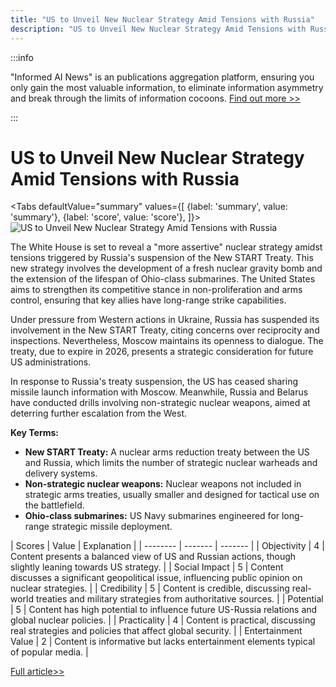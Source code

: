 ```yaml
---
title: "US to Unveil New Nuclear Strategy Amid Tensions with Russia"
description: "US to Unveil New Nuclear Strategy Amid Tensions with Russia"
---
```



:::info

"Informed AI News" is an publications aggregation platform, ensuring you only gain the most valuable information, to eliminate information asymmetry and break through the limits of information cocoons.  [Find out more >>](/)

:::

# US to Unveil New Nuclear Strategy Amid Tensions with Russia


<Tabs
	defaultValue="summary"
	values={[
	{label: 'summary', value: 'summary'},
	{label: 'score', value: 'score'},
]}>
<TabItem value="summary">
<img
  src="https://image.informedainews.com/2024/06/Pol-i7r-1717829347-0.jpg"
  alt="US to Unveil New Nuclear Strategy Amid Tensions with Russia"
/>



The White House is set to reveal a "more assertive" nuclear strategy amidst tensions triggered by Russia's suspension of the New START Treaty. This new strategy involves the development of a fresh nuclear gravity bomb and the extension of the lifespan of Ohio-class submarines. The United States aims to strengthen its competitive stance in non-proliferation and arms control, ensuring that key allies have long-range strike capabilities.

Under pressure from Western actions in Ukraine, Russia has suspended its involvement in the New START Treaty, citing concerns over reciprocity and inspections. Nevertheless, Moscow maintains its openness to dialogue. The treaty, due to expire in 2026, presents a strategic consideration for future US administrations.

In response to Russia's treaty suspension, the US has ceased sharing missile launch information with Moscow. Meanwhile, Russia and Belarus have conducted drills involving non-strategic nuclear weapons, aimed at deterring further escalation from the West.

**Key Terms:**
- **New START Treaty:** A nuclear arms reduction treaty between the US and Russia, which limits the number of strategic nuclear warheads and delivery systems.
- **Non-strategic nuclear weapons:** Nuclear weapons not included in strategic arms treaties, usually smaller and designed for tactical use on the battlefield.
- **Ohio-class submarines:** US Navy submarines engineered for long-range strategic missile deployment.
</TabItem>
<TabItem value="score">
	| Scores     | Value   | Explanation |
	| -------- | ------- | ------- |
	| Objectivity  | 4    | Content presents a balanced view of US and Russian actions, though slightly leaning towards US strategy.    |
	| Social Impact | 5     | Content discusses a significant geopolitical issue, influencing public opinion on nuclear strategies.    |
	| Credibility    | 5    | Content is credible, discussing real-world treaties and military strategies from authoritative sources.    |
	| Potential    | 5    | Content has high potential to influence future US-Russia relations and global nuclear policies.    |
	| Practicality    | 4    | Content is practical, discussing real strategies and policies that affect global security.    |
	| Entertainment Value    | 2    | Content is informative but lacks entertainment elements typical of popular media.    |
</TabItem>
</Tabs>

[Full article>>](https://sputniknews.com/20240607/us-to-roll-out-more-assertive-nuclear-strategy---report-1118825357.html)
